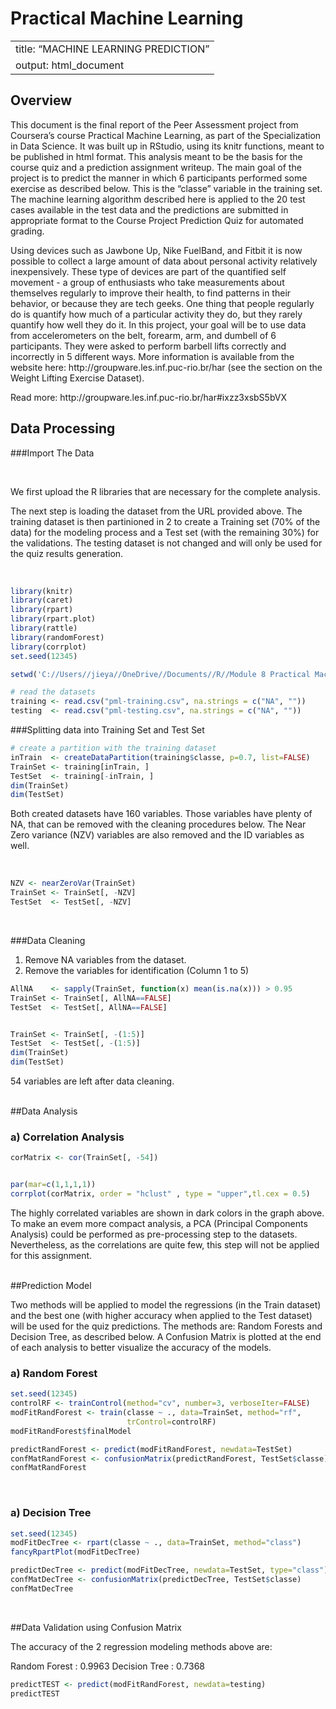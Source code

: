 Practical Machine Learning 
========================================================
---
title: "MACHINE LEARNING PREDICTION"
output: html_document
---

Overview
----------------

This document is the final report of the Peer Assessment project from Coursera's course Practical Machine Learning, as part of the Specialization in Data Science. It was built up in RStudio, using its knitr functions, meant to be published in html format.
This analysis meant to be the basis for the course quiz and a prediction assignment writeup. The main goal of the project is to predict the manner in which 6 participants performed some exercise as described below. This is the "classe" variable in the training set. The machine learning algorithm described here is applied to the 20 test cases available in the test data and the predictions are submitted in appropriate format to the Course Project Prediction Quiz for automated grading.

Using devices such as Jawbone Up, Nike FuelBand, and Fitbit it is now possible to collect a large amount of data about personal activity relatively inexpensively. These type of devices are part of the quantified self movement - a group of enthusiasts who take measurements about themselves regularly to improve their health, to find patterns in their behavior, or because they are tech geeks. One thing that people regularly do is quantify how much of a particular activity they do, but they rarely quantify how well they do it. In this project, your goal will be to use data from accelerometers on the belt, forearm, arm, and dumbell of 6 participants. They were asked to perform barbell lifts correctly and incorrectly in 5 different ways. More information is available from the website here: http://groupware.les.inf.puc-rio.br/har (see the section on the Weight Lifting Exercise Dataset).

Read more: http://groupware.les.inf.puc-rio.br/har#ixzz3xsbS5bVX



## Data Processing

###Import The Data

<br />

We first upload the R libraries that are necessary for the complete analysis.

The next step is loading the dataset from the URL provided above. The training dataset is then partinioned in 2 to create a Training set (70% of the data) for the modeling process and a Test set (with the remaining 30%) for the validations. The testing dataset is not changed and will only be used for the quiz results generation.

<br />

```{r results='hide', message=FALSE, warning=FALSE}
library(knitr)
library(caret)
library(rpart)
library(rpart.plot)
library(rattle)
library(randomForest)
library(corrplot)
set.seed(12345)

setwd('C://Users//jieya//OneDrive//Documents//R//Module 8 Practical Machine Learning')

# read the datasets
training <- read.csv("pml-training.csv", na.strings = c("NA", ""))
testing  <- read.csv("pml-testing.csv", na.strings = c("NA", ""))

```

###Splitting data into Training Set and Test Set

```{r echo=TRUE}
# create a partition with the training dataset 
inTrain  <- createDataPartition(training$classe, p=0.7, list=FALSE)
TrainSet <- training[inTrain, ]
TestSet  <- training[-inTrain, ]
dim(TrainSet)
dim(TestSet)
```

Both created datasets have 160 variables. Those variables have plenty of NA, that can be removed with the cleaning procedures below. The Near Zero variance (NZV) variables are also removed and the ID variables as well.

<br />
```{r echo=TRUE}
NZV <- nearZeroVar(TrainSet)
TrainSet <- TrainSet[, -NZV]
TestSet  <- TestSet[, -NZV]
```
<br />

###Data Cleaning

 1. Remove NA variables from the dataset.
 2. Remove the variables for identification (Column 1 to 5)

```{r echo=TRUE}
AllNA    <- sapply(TrainSet, function(x) mean(is.na(x))) > 0.95
TrainSet <- TrainSet[, AllNA==FALSE]
TestSet  <- TestSet[, AllNA==FALSE]


TrainSet <- TrainSet[, -(1:5)]
TestSet  <- TestSet[, -(1:5)]
dim(TrainSet)
dim(TestSet)

```

54 variables are left after data cleaning. 

<br />
##Data Analysis

### a) Correlation Analysis 

```{r echo=TRUE}
corMatrix <- cor(TrainSet[, -54])


par(mar=c(1,1,1,1))
corrplot(corMatrix, order = "hclust" , type = "upper",tl.cex = 0.5)


```
The highly correlated variables are shown in dark colors in the graph above. To make an evem more compact analysis, a PCA (Principal Components Analysis) could be performed as pre-processing step to the datasets. Nevertheless, as the correlations are quite few, this step will not be applied for this assignment.


<br />
##Prediction Model

Two methods will be applied to model the regressions (in the Train dataset) and the best one (with higher accuracy when applied to the Test dataset) will be used for the quiz predictions. The methods are: Random Forests and Decision Tree, as described below.
A Confusion Matrix is plotted at the end of each analysis to better visualize the accuracy of the models.

### a) Random Forest

```{r echo=TRUE}
set.seed(12345)
controlRF <- trainControl(method="cv", number=3, verboseIter=FALSE)
modFitRandForest <- train(classe ~ ., data=TrainSet, method="rf",
                          trControl=controlRF)
modFitRandForest$finalModel

predictRandForest <- predict(modFitRandForest, newdata=TestSet)
confMatRandForest <- confusionMatrix(predictRandForest, TestSet$classe)
confMatRandForest
```
<br />

### a) Decision Tree

```{r echo=TRUE}
set.seed(12345)
modFitDecTree <- rpart(classe ~ ., data=TrainSet, method="class")
fancyRpartPlot(modFitDecTree)

predictDecTree <- predict(modFitDecTree, newdata=TestSet, type="class")
confMatDecTree <- confusionMatrix(predictDecTree, TestSet$classe)
confMatDecTree

```
<br />

##Data Validation using Confusion Matrix

The accuracy of the 2 regression modeling methods above are:

Random Forest : 0.9963
Decision Tree : 0.7368


```{r echo=TRUE}


predictTEST <- predict(modFitRandForest, newdata=testing)
predictTEST
```
<br />
<br />
<br />
<br />